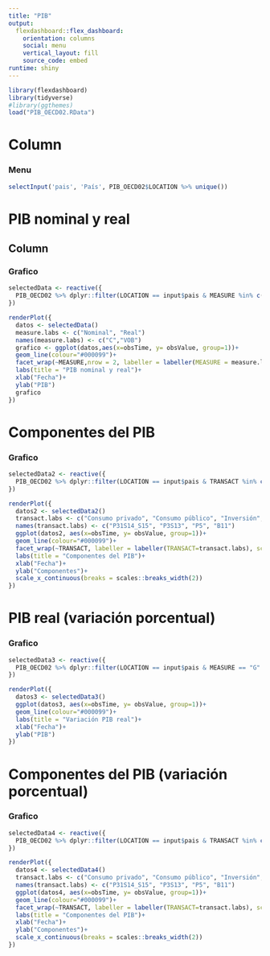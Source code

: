 ```yaml
---
title: "PIB"
output: 
  flexdashboard::flex_dashboard:
    orientation: columns
    social: menu
    vertical_layout: fill
    source_code: embed
runtime: shiny
---
```


```r
library(flexdashboard)
library(tidyverse)
#library(ggthemes)
load("PIB_OECD02.RData")
```


Column {.sidebar}
=====================================

### Menu

```r
selectInput('pais', 'País', PIB_OECD02$LOCATION %>% unique())

```



PIB nominal y real
=====================================  

Column 
-----------------------------------------------------------------------

### Grafico 

```r
selectedData <- reactive({
  PIB_OECD02 %>% dplyr::filter(LOCATION == input$pais & MEASURE %in% c("C", "VOB") & label == "Gross domestic product (expenditure approach)"  & obsTime >=1995 )
})

renderPlot({
  datos <- selectedData()
  measure.labs <- c("Nominal", "Real")
  names(measure.labs) <- c("C","VOB")
  grafico <- ggplot(datos,aes(x=obsTime, y= obsValue, group=1))+
  geom_line(colour="#000099")+
  facet_wrap(~MEASURE,nrow = 2, labeller = labeller(MEASURE = measure.labs))+
  labs(title = "PIB nominal y real")+
  xlab("Fecha")+
  ylab("PIB")
  grafico
})
```


Componentes del PIB
=====================================



### Grafico 

```r
selectedData2 <- reactive({
  PIB_OECD02 %>% dplyr::filter(LOCATION == input$pais & TRANSACT %in% c("P31S14_S15", "P3S13", "P5", "B11") & MEASURE ==  "VOB" & obsTime >=1995 )
})

renderPlot({
  datos2 <- selectedData2()
  transact.labs <- c("Consumo privado", "Consumo público", "Inversión", "XN")
  names(transact.labs) <- c("P31S14_S15", "P3S13", "P5", "B11")
  ggplot(datos2, aes(x=obsTime, y= obsValue, group=1))+
  geom_line(colour="#000099")+
  facet_wrap(~TRANSACT, labeller = labeller(TRANSACT=transact.labs), scales = "free")+
  labs(title = "Componentes del PIB")+
  xlab("Fecha")+
  ylab("Componentes")+
  scale_x_continuous(breaks = scales::breaks_width(2))
})
```

PIB real (variación porcentual)
=====================================

### Grafico 

```r
selectedData3 <- reactive({
  PIB_OECD02 %>% dplyr::filter(LOCATION == input$pais & MEASURE == "G" & label == "Gross domestic product (expenditure approach)"  & obsTime >=1995 )
})

renderPlot({
  datos3 <- selectedData3()
  ggplot(datos3, aes(x=obsTime, y= obsValue, group=1))+
  geom_line(colour="#000099")+
  labs(title = "Variación PIB real")+
  xlab("Fecha")+
  ylab("PIB")
})
```


Componentes del PIB (variación porcentual)
=====================================


### Grafico 

```r
selectedData4 <- reactive({
  PIB_OECD02 %>% dplyr::filter(LOCATION == input$pais & TRANSACT %in% c("P31S14_S15", "P3S13", "P5", "B11") & MEASURE ==  "G" & obsTime >=1995 )
})

renderPlot({
  datos4 <- selectedData4()
  transact.labs <- c("Consumo privado", "Consumo público", "Inversión", "XN")
  names(transact.labs) <- c("P31S14_S15", "P3S13", "P5", "B11")
  ggplot(datos4, aes(x=obsTime, y= obsValue, group=1))+
  geom_line(colour="#000099")+
  facet_wrap(~TRANSACT, labeller = labeller(TRANSACT=transact.labs), scales = "free")+
  labs(title = "Componentes del PIB")+
  xlab("Fecha")+
  ylab("Componentes")+
  scale_x_continuous(breaks = scales::breaks_width(2))
})
```
